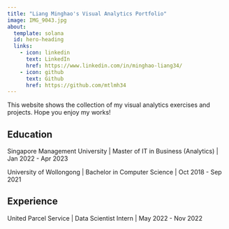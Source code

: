 ```yaml
---
title: "Liang Minghao's Visual Analytics Portfolio"
image: IMG_9043.jpg
about:
  template: solana
  id: hero-heading
  links:
    - icon: linkedin
      text: LinkedIn
      href: https://www.linkedin.com/in/minghao-liang34/
    - icon: github
      text: Github
      href: https://github.com/mtlmh34
---
```


:::{#hero-heading}
This website shows the collection of my visual analytics exercises and projects.
Hope you enjoy my works!

## Education

Singapore Management University | 
Master of IT in Business (Analytics) | 
Jan 2022 - Apr 2023

University of Wollongong | 
Bachelor in Computer Science | 
Oct 2018 - Sep 2021

## Experience

United Parcel Service | Data Scientist Intern | May 2022 - Nov 2022
:::


